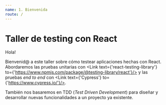 ```yaml
---
name: 1. Bienvenida
route: /
---
```



<Props of={Link} />

# Taller de testing con React

Hola!

Bienvenid@ a este taller sobre cómo testear aplicaciones hechas con React. Abordaremos las pruebas unitarias 
con <Link text={'react-testing-library'} to={'https://www.npmjs.com/package/@testing-library/react'}/> y 
las pruebas *end to end* con <Link text={'Cypress'} to={'https://www.cypress.io/'}/>.

También nos basaremos en TDD (*Test Driven Development*) para diseñar y desarrollar nuevas funcionalidades a 
un proyecto ya existente.


